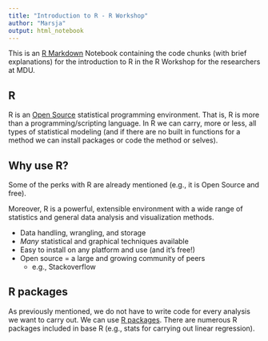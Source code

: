 ```yaml
---
title: "Introduction to R - R Workshop"
author: "Marsja"
output: html_notebook
---
```


This is an [R Markdown](http://rmarkdown.rstudio.com) Notebook containing the code chunks (with brief explanations) for the introduction to R in the R Workshop for the researchers at MDU.


## R
R is an [Open Source](https://opensource.org/osd) statistical programming environment. That is, R is more than a programming/scripting language. In R we can carry, more or less, all types of statistical modeling (and if there are no built in functions for a method we can install packages or code the method or selves).


## Why use R?

Some of the perks with R are already mentioned (e.g., it is Open Source and free).

Moreover, R is a powerful, extensible environment with a wide range of statistics and general data analysis and visualization methods. 

 - Data handling, wrangling, and storage
 - *Many* statistical and graphical techniques available
 - Easy to install on any platform and use (and it’s free!)
 - Open source = a large and growing community of peers
    * e.g., Stackoverflow

## R packages
As previously mentioned, we do not have to write code for every analysis we want to carry out. We can use [R packages](https://en.wikipedia.org/wiki/R_package). There are numerous R packages included in base R (e.g., stats for carrying out linear regression). 


